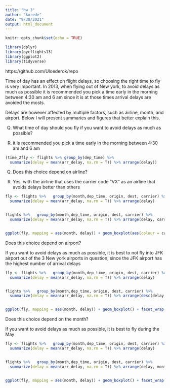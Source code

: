 ```yaml
---
title: "hw 3"
author: "korede"
date: "9/30/2021"
output: html_document
---
```


```r
knitr::opts_chunk$set(echo = TRUE)

library(dplyr)
library(nycflights13)
library(ggplot2)
library(tidyverse)
```

https://github.com/Uloederok/repo 

Time of day has an effect on flight delays, so choosing the right time to fly is very important.
In 2013, when flying out of New york, to avoid delays as much as possible it is recommended you pick a time early in the morning between 4:30 am and 6 am since it is at those times arrival delays are avoided the mosts. 

Delays are however affected by multiple factors, such as airline, month, and airport. Below I will present summaries and figures that better explain this.



Q) What time of day should you fly if you want to avoid delays as much as possible?

A) it is recommended you pick a time early in the morning between 4:30 am and 6 am 
```r
(time_2fly <- flights %>% group_by(dep_time) %>% 
  summarize(delay = mean(arr_delay, na.rm = T)) %>% arrange(delay))
```


Q) Does this choice depend on airline?

A) Yes, with the airline that uses the carrier code "VX" as an airline that avoids delays better than others
```r

fly <- flights %>%   group_by(month,dep_time, origin, dest, carrier) %>% 
  summarize(delay = mean(arr_delay, na.rm = T)) %>% arrange(delay)


flights %>%   group_by(month,dep_time, origin, dest, carrier) %>% 
  summarize(delay = mean(arr_delay, na.rm = T)) %>% arrange(delay, carrier)


ggplot(fly, mapping = aes(month, delay)) + geom_boxplot(aes(colour = carrier)) + facet_wrap(origin~.)


```



Does this choice depend on airport? 

If you want to avoid delays as much as possible, it is best to not fly into JFK airport out of the 3 New york airports in question, since the JFK airport has the highest number of arrival delays
```r

fly <- flights %>%   group_by(month,dep_time, origin, dest, carrier) %>% 
  summarize(delay = mean(arr_delay, na.rm = T)) %>% arrange(delay)


flights %>%   group_by(month,dep_time, origin, dest, carrier) %>% 
  summarize(delay = mean(arr_delay, na.rm = T)) %>% arrange(desc(delay, origin))


ggplot(fly, mapping = aes(month, delay)) + geom_boxplot() + facet_wrap(origin~.)

```



Does this choice depend on the month? 

If you want to avoid delays as much as possible, it is best to fly during the May
```r

fly <- flights %>%   group_by(month,dep_time, origin, dest, carrier) %>% 
  summarize(delay = mean(arr_delay, na.rm = T)) %>% arrange(delay)


flights %>%   group_by(month,dep_time, origin, dest, carrier) %>% 
  summarize(delay = mean(arr_delay, na.rm = T)) %>% arrange(delay, month)


ggplot(fly, mapping = aes(month, delay)) + geom_boxplot() + facet_wrap(month~.)
```


